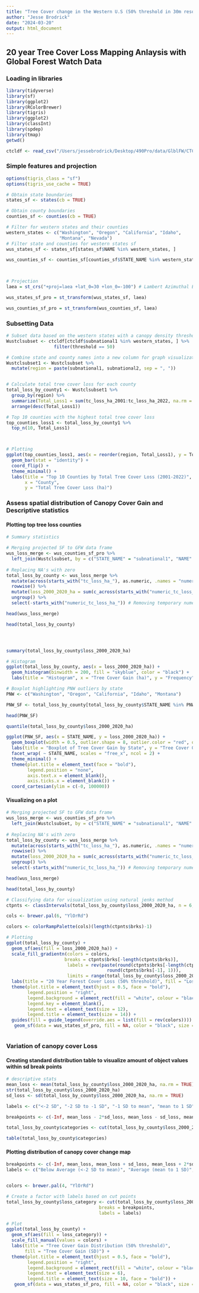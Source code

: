 ```yaml
---
title: "Tree Cover change in the Western U.S (50% threshold in 30m resolution)"
author: "Jesse Brodrick"
date: "2024-03-20"
output: html_document
---
```

## 20 year Tree Cover Loss Mapping Anlaysis with Global Forest Watch Data 

### Loading in libraries
```r
library(tidyverse)
library(sf)
library(ggplot2)
library(RColorBrewer)
library(tigris)
library(ggplot2)
library(classInt)
library(spdep)
library(tmap)
getwd()

ctcldf <- read_csv("/Users/jessebrodrick/Desktop/490Pro/data/GlblFW/CTCL1.csv")
```

### Simple features and projection
```r
options(tigris_class = "sf")
options(tigris_use_cache = TRUE)

# Obtain state boundaries
states_sf <- states(cb = TRUE)

# Obtain county boundaries
counties_sf <- counties(cb = TRUE)

# Filter for western states and their counties
western_states <- c("Washington", "Oregon", "California", "Idaho", 
                    "Montana", "Nevada")
# Filter state and counties for western states sf
wus_states_sf <- states_sf[states_sf$NAME %in% western_states, ]

wus_counties_sf <- counties_sf[counties_sf$STATE_NAME %in% western_states, ]

 

# Projection
laea = st_crs("+proj=laea +lat_0=30 +lon_0=-100") # Lambert Azimuthal Equal Area

wus_states_sf_pro = st_transform(wus_states_sf, laea)

wus_counties_sf_pro = st_transform(wus_counties_sf, laea)
```


### Subsetting Data
```r
# Subset data based on the western states with a canopy density threshold of 50
Wustclsubset <- ctcldf[ctcldf$subnational1 %in% western_states, ] %>% 
                  filter(threshold == 50)

# Combine state and county names into a new column for graph visualization 
Wustclsubset1 <- Wustclsubset %>%
  mutate(region = paste(subnational1, subnational2, sep = ", "))


# Calculate total tree cover loss for each county
total_loss_by_county1 <- Wustclsubset1 %>%
  group_by(region) %>%
  summarize(Total_Loss1 = sum(tc_loss_ha_2001:tc_loss_ha_2022, na.rm = TRUE)) %>%
  arrange(desc(Total_Loss1))

# Top 10 counties with the highest total tree cover loss
top_counties_loss1 <- total_loss_by_county1 %>%
  top_n(10, Total_Loss1)



# Plotting
ggplot(top_counties_loss1, aes(x = reorder(region, Total_Loss1), y = Total_Loss1)) +
  geom_bar(stat = "identity") +
  coord_flip() + 
  theme_minimal() +
  labs(title = "Top 10 Counties by Total Tree Cover Loss (2001-2022)",
       x = "County",
       y = "Total Tree Cover Loss (ha)")


```

### Assess spatial distribution of Canopy Cover Gain and Descriptive statistics

#### Plotting top tree loss counties

```r
# Summary statistics

# Merging projected SF to GFW data frame
wus_loss_merge <- wus_counties_sf_pro %>%
  left_join(Wustclsubset, by = c("STATE_NAME" = "subnational1", "NAME" = "subnational2"))
  
# Replacing NA's with zero
total_loss_by_county <- wus_loss_merge %>%
  mutate(across(starts_with("tc_loss_ha_"), as.numeric, .names = "numeric_{.col}")) %>%
  rowwise() %>%
  mutate(loss_2000_2020_ha = sum(c_across(starts_with("numeric_tc_loss_ha_")), na.rm = TRUE)) %>%
  ungroup() %>%
  select(-starts_with("numeric_tc_loss_ha_")) # Removing temporary numeric columns

head(wus_loss_merge)

head(total_loss_by_county)




summary(total_loss_by_county$loss_2000_2020_ha)

# Histogram 
ggplot(total_loss_by_county, aes(x = loss_2000_2020_ha)) +
  geom_histogram(binwidth = 200, fill = "skyblue", color = "black") +
  labs(title = "Histogram", x = "Tree Cover Gain (ha)", y = "Frequency")

# Boxplot highlighting PNW outliers by state
PNW <- c("Washington", "Oregon", "California", "Idaho", "Montana")

PNW_SF <- total_loss_by_county[total_loss_by_county$STATE_NAME %in% PNW, ]

head(PNW_SF)

quantile(total_loss_by_county$loss_2000_2020_ha)

ggplot(PNW_SF, aes(x = STATE_NAME, y = loss_2000_2020_ha)) +  
  geom_boxplot(width = 0.5, outlier.shape = 8, outlier.color = "red", outlier.size = 3) + 
  labs(title = "Boxplot of Tree Cover Gain by State", y = "Tree Cover Gain (ha)", x = "") +
  facet_wrap( ~ STATE_NAME, scales = "free_x", ncol = 2) +
  theme_minimal() +
  theme(plot.title = element_text(face = "bold"),
        legend.position = "none",
        axis.text.x = element_blank(), 
        axis.ticks.x = element_blank()) +
  coord_cartesian(ylim = c(-0, 100000))
```

#### Visualizing on a plot
```r

# Merging projected SF to GFW data frame
wus_loss_merge <- wus_counties_sf_pro %>%
  left_join(Wustclsubset, by = c("STATE_NAME" = "subnational1", "NAME" = "subnational2"))
  
# Replacing NA's with zero
total_loss_by_county <- wus_loss_merge %>%
  mutate(across(starts_with("tc_loss_ha_"), as.numeric, .names = "numeric_{.col}")) %>%
  rowwise() %>%
  mutate(loss_2000_2020_ha = sum(c_across(starts_with("numeric_tc_loss_ha_")), na.rm = TRUE)) %>%
  ungroup() %>%
  select(-starts_with("numeric_tc_loss_ha_")) # Removing temporary numeric columns

head(wus_loss_merge)

head(total_loss_by_county)

# Classifying data for visualization using natural jenks method
ctpnts <- classIntervals(total_loss_by_county$loss_2000_2020_ha, n = 6, style = "jenks")

cols <- brewer.pal(6, "YlOrRd")

colors <- colorRampPalette(cols)(length(ctpnts$brks)-1)

# Plotting 
ggplot(total_loss_by_county) +
  geom_sf(aes(fill = loss_2000_2020_ha)) +  
  scale_fill_gradientn(colors = colors,
                      breaks = ctpnts$brks[-length(ctpnts$brks)],
                       labels = rev(paste(round(ctpnts$brks[-length(ctpnts$brks)], 1), "to",
                                      round(ctpnts$brks[-1], 1))),
                       limits = range(total_loss_by_county$loss_2000_2020_ha)) +
  labs(title = "20 Year Forest Cover Loss (50% threshold)", fill = "Loss (hectares)") +
  theme(plot.title = element_text(hjust = 0.5, face = "bold"),
        legend.position = "right",
        legend.background = element_rect(fill = "white", colour = "black"),
        legend.key = element_blank(), 
        legend.text = element_text(size = 12),
        legend.title = element_text(size = 14)) +
  guides(fill = guide_legend(override.aes = list(fill = rev(colors)))) +
   geom_sf(data = wus_states_sf_pro, fill = NA, color = "black", size = 1.5) 



```

### Variation of canopy cover Loss

#### Creating standard distribution table to visualize amount of object values within sd break points

```r
# descriptive stats
mean_loss <- mean(total_loss_by_county$loss_2000_2020_ha, na.rm = TRUE)
str(total_loss_by_county$loss_2000_2020_ha)
sd_loss <- sd(total_loss_by_county$loss_2000_2020_ha, na.rm = TRUE)

labels <- c("<-2 SD", "-2 SD to -1 SD", "-1 SD to mean", "mean to 1 SD", " 1 SD to 2 SD", ">2 SD")

breakpoints <- c(-Inf, mean_loss - 2*sd_loss, mean_loss - sd_loss, mean_loss, mean_loss + sd_loss, mean_loss + 2*sd_loss, Inf)

total_loss_by_county$categories <- cut(total_loss_by_county$loss_2000_2020_ha, breaks = breakpoints, labels = labels)

table(total_loss_by_county$categories)
```


#### Plotting distribution of canopy cover change map

```r
breakpoints <- c(-Inf, mean_loss, mean_loss + sd_loss, mean_loss + 2*sd_loss, Inf)
labels <- c("Below Average (<-2 SD to mean)", "Average (mean to 1 SD)", "Above Average(1 SD to 2 SD)", "Exceptionally High(>2 SD)")


colors <- brewer.pal(4, "YlOrRd")

# Create a factor with labels based on cut points
total_loss_by_county$loss_category <- cut(total_loss_by_county$loss_2000_2020_ha, 
                                   breaks = breakpoints, 
                                   labels = labels)

# Plot
ggplot(total_loss_by_county) +
  geom_sf(aes(fill = loss_category)) +  
  scale_fill_manual(values = colors) +
  labs(title = "Tree Cover Gain Distribution (50% threshold)",
       fill = "Tree Cover Gain (SD)") +
  theme(plot.title = element_text(hjust = 0.5, face = "bold"),
        legend.position = "right",
        legend.background = element_rect(fill = "white", colour = "black"),
        legend.text = element_text(size = 6),
        legend.title = element_text(size = 10, face = "bold")) +
   geom_sf(data = wus_states_sf_pro, fill = NA, color = "black", size = 1.5) 


```

